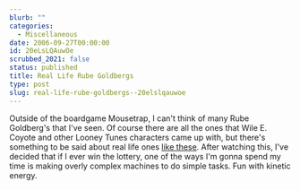 ```yaml
---
blurb: ""
categories:
  - Miscellaneous
date: 2006-09-27T00:00:00
id: 20eLsLQAuwOe
scrubbed_2021: false
status: published
title: Real Life Rube Goldbergs
type: post
slug: real-life-rube-goldbergs--20elslqauwoe
---
```


Outside of the boardgame Mousetrap, I can't think of many Rube
Goldberg's that I've seen. Of course there are all the ones that
Wile E. Coyote and other Looney Tunes characters came up with, but
there's something to be said about real life ones
[like these](http://video.google.com/videoplay?docid=3163263343187879320).
After watching this, I've decided that if I ever win the lottery,
one of the ways I'm gonna spend my time is making overly complex
machines to do simple tasks. Fun with kinetic energy.